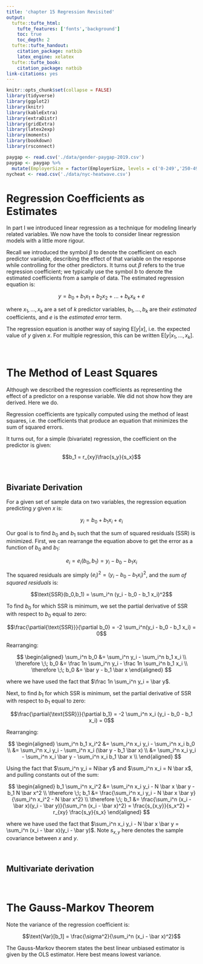 ```yaml
---
title: 'chapter 15 Regression Revisited'
output:
  tufte::tufte_html:
    tufte_features: ['fonts','background']
    toc: true
    toc_depth: 2
  tufte::tufte_handout:
    citation_package: natbib
    latex_engine: xelatex
  tufte::tufte_book:
    citation_package: natbib
link-citations: yes
---
```


```r
knitr::opts_chunk$set(collapse = FALSE)
library(tidyverse)
library(ggplot2)
library(knitr)
library(kableExtra)
library(extraDistr)
library(gridExtra)
library(latex2exp)
library(moments)
library(bookdown)
library(rsconnect)
```

```r
paygap <- read.csv('./data/gender-paygap-2019.csv')
paygap <- paygap %>%
  mutate(EmployerSize = factor(EmployerSize, levels = c('0-249','250-499','500-999','1000-4999','5000-19999','20000+')))
nycheat <- read.csv('./data/nyc-heatwave.csv')
```

\newcommand{\E}{\text{E}}
\newcommand{\Var}{\text{Var}}
\newcommand{\SD}{\text{SD}}
\newcommand{\SE}{\text{SE}}
\newcommand{\Cov}{\text{Cov}}
\newcommand{\Cor}{\text{Cor}}
\renewcommand{\P}{\text{P}}
\newcommand{\pd}[2]{\frac{\partial #1}{\partial #2}}
\newcommand{\sumin}{\sum_i^n}
\newcommand{\Bias}{\text{Bias}}

\newcommand{\SSR}{\text{SSR}}

# Regression Coefficients as Estimates

In part I we introduced linear regression as a technique for modeling linearly related variables. We now have the tools to consider linear regression models with a little more rigour.     

Recall we introduced the symbol $\beta$ to denote the coefficient on each predictor variable, describing the effect of that variable on the response while controlling for the other predictors. It turns out $\beta$ refers to the true regression coefficient; we typically use the symbol $b$ to denote the estimated coefficients from a sample of data. The estimated regression equation is:

$$y = b_0 + b_1x_1 + b_2 x_2 + ... + b_k x_k + e$$

where $x_1, ..., x_k$ are a set of $k$ predictor variables, $b_1, ..., b_k$ are their *estimated* coefficients, and $e$ is the *estimated* error term.  

The regression equation is another way of saying $\E[y|x]$, i.e. the expected value of $y$ given $x$. For multiple regression, this can be written $\E[y|x_1, ..., x_k]$.  

\ 

# The Method of Least Squares 

Although we described the regression coefficients as representing the effect of a predictor on a response variable. We did not show how they are derived. Here we do.   

Regression coefficients are typically computed using the method of least squares, i.e. the coefficients that produce an equation that minimizes the sum of squared errors.  

It turns out, for a simple (bivariate) regression, the coefficient on the predictor is given:

$$b_1 = r_{xy}\frac{s_y}{s_x}$$



\ 

## Bivariate Derivation  

For a given set of sample data on two variables, the regression equation predicting $y$ given $x$ is:

$$y_i = b_0 + b_1 x_i + e_i$$

Our goal is to find $b_0$ and $b_1$ such that the sum of squared residuals (SSR) is minimized. First, we can rearrange the equation above to get the error as a function of $b_0$ and $b_1$:

$$e_i = e_i(b_0,b_1) = y_i - b_0 - b_1 x_i$$

The squared residuals are simply $(e_i)^2 = (y_i - b_0 - b_1 x_i)^2$, and the *sum of squared residuals* is:

$$\SSR(b_0,b_1) = \sum_i^n (y_i - b_0 - b_1 x_i)^2$$

To find $b_0$ for which $\SSR$ is minimum, we set the partial derivative of $\SSR$ with respect to $b_0$ equal to zero:

$$\frac{\partial{\SSR}}{\partial b_0} = -2 \sum_i^n(y_i - b_0 - b_1 x_i) = 0$$

Rearranging:

$$
\begin{aligned}
  \sum_i^n b_0 &= \sum_i^n y_i - \sum_i^n b_1 x_i \\ 
  \therefore \;\; b_0 &= \frac 1n \sum_i^n y_i - \frac 1n \sum_i^n b_1 x_i \\ 
  \therefore \;\; b_0 &= \bar y - b_1 \bar x
\end{aligned}  
$$

where we have used the fact that $\frac 1n \sum_i^n y_i = \bar y$.  

Next, to find $b_1$ for which $\SSR$ is minimum, set the partial derivative of $\SSR$ with respect to $b_1$ equal to zero:

$$\frac{\partial{\SSR}}{\partial b_1} = -2 \sum_i^n x_i (y_i - b_0 - b_1 x_i) = 0$$

Rearranging:

$$
\begin{aligned}
  \sum_i^n b_1 x_i^2 &= \sum_i^n x_i y_i - \sum_i^n x_i b_0 \\ 
  &= \sum_i^n x_i y_i - \sum_i^n x_i (\bar y - b_1 \bar x) \\ 
  &= \sum_i^n x_i y_i - \sum_i^n x_i \bar y - \sum_i^n x_i b_1 \bar x \\ 
\end{aligned}  
$$

Using the fact that $\sum_i^n y_i = N\bar y$ and $\sum_i^n x_i = N \bar x$, and pulling constants out of the sum:

$$
\begin{aligned}
  b_1 \sum_i^n x_i^2 &= \sum_i^n x_i y_i - N \bar x \bar y - b_1 N \bar x^2 \\ 
  \therefore \;\; b_1 &= \frac{\sum_i^n x_i y_i - N \bar x \bar y}{\sum_i^n x_i^2 - N \bar x^2} \\ 
  \therefore \;\; b_1 &= \frac{\sum_i^n (x_i - \bar x)(y_i - \bar y)}{\sum_i^n (x_i - \bar x)^2} = \frac{s_{x,y}}{s_x^2} = r_{xy} \frac{s_y}{s_x}
\end{aligned}
$$

where we have used the fact that $\sum_i^n x_i y_i - N \bar x \bar y = \sum_i^n (x_i - \bar x)(y_i - \bar y)$. Note $s_{x,y}$ here denotes the sample covariance between $x$ and $y$. 



\ 

## Multivariate derivation 




\ 

# The Gauss-Markov Theorem 

Note the variance of the regression coefficient is:

$$\Var[b_1] = \frac{\sigma^2}{\sum_i^n (x_i - \bar x)^2}$$

The Gauss-Markov theorem states the best linear unbiased estimator is given by the OLS estimator. Here best means lowest variance.  






